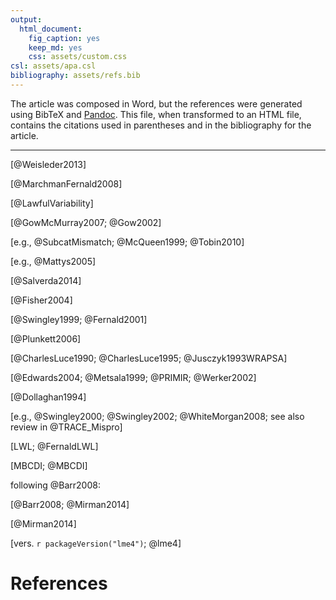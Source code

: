 ```yaml
---
output:
  html_document:
    fig_caption: yes
    keep_md: yes
    css: assets/custom.css
csl: assets/apa.csl
bibliography: assets/refs.bib
---
```


The article was composed in Word, but the references were generated using 
BibTeX and [Pandoc](http://johnmacfarlane.net/pandoc/README.html#citations). 
This file, when transformed to an HTML file, contains the citations used in 
parentheses and in the bibliography for the article.

***

[@Weisleder2013]

[@MarchmanFernald2008]

[@LawfulVariability]

[@GowMcMurray2007; @Gow2002]

[e.g., @SubcatMismatch; @McQueen1999; @Tobin2010]

[e.g., @Mattys2005]

[@Salverda2014]

[@Fisher2004]

[@Swingley1999; @Fernald2001]

[@Plunkett2006]

[@CharlesLuce1990; @CharlesLuce1995; @Jusczyk1993WRAPSA]

[@Edwards2004; @Metsala1999; @PRIMIR; @Werker2002]

[@Dollaghan1994]

[e.g., @Swingley2000; @Swingley2002; @WhiteMorgan2008; see also review in 
@TRACE_Mispro]

[LWL; @FernaldLWL]

[MBCDI; @MBCDI]

following @Barr2008:

[@Barr2008; @Mirman2014]

[@Mirman2014]

[vers. `r packageVersion("lme4")`; @lme4]


# References
